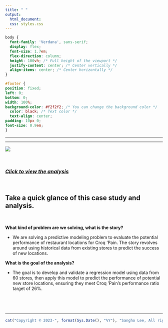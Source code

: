 ```yaml
---
title: " "
output:
  html_document:
  css: styles.css
---
```


```css
body {
  font-family: 'Verdana', sans-serif;
  display: flex;
  font-size: 1.7em;
  flex-direction: column;
  height: 100vh; /* Full height of the viewport */
  justify-content: center; /* Center vertically */
  align-items: center; /* Center horizontally */
}

#footer {
position: fixed;
left: 0;
bottom: 0;
width: 100%;
background-color: #f2f2f2; /* You can change the background color */
  color: black; /* Text color */
  text-align: center;
padding: 10px 0;
font-size: 0.9em;
}


```

------------------------------------------------------------------------

------------------------------------------------------------------------

![](Photo/the_construction_department_at_croqpain.jpg)

<br>

### [*Click to view the analysis*](https://business-analytics-slee.shinyapps.io/Chapter_6_the_construction_department_at_croqpain/)

<br>

## **Take a quick glance of this case study and analysis.**

<br>

**What kind of problem are we solving, what is the story?** <br>

-   We are solving a predictive modeling problem to evaluate the potential performance of restaurant locations for Croq 'Pain. The story revolves around using historical data from existing stores to predict the success of new locations. <br>

**What is the goal of the analysis?** <br>

-   The goal is to develop and validate a regression model using data from 60 stores, then apply this model to predict the performance of potential new store locations, ensuring they meet Croq 'Pain's performance ratio target of 26%.




## <br> 

------------------------------------------------------------------------

::: {#footer}
```r
cat("Copyright © 2023-", format(Sys.Date(), "%Y"), "Sangho Lee, All rights reserved.")
```
:::
